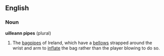 {{rfp}}{{rfap}}
==English==

===Noun===
'''uilleann pipes''' (plural)
{{wikipedia}}

#The [[bagpipes]] of Ireland, which have a [[bellows]] strapped around the wrist and arm to [[inflate]] the bag rather than the player blowing to do so.
